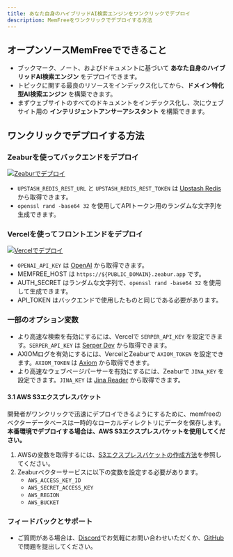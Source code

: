 ```yaml
---
title: あなた自身のハイブリッドAI検索エンジンをワンクリックでデプロイ
description: MemFreeをワンクリックでデプロイする方法
---
```


## オープンソースMemFreeでできること

-   ブックマーク、ノート、およびドキュメントに基づいて **あなた自身のハイブリッドAI検索エンジン** をデプロイできます。
-   トピックに関する最良のリソースをインデックス化してから、**ドメイン特化型AI検索エンジン** を構築できます。
-   まずウェブサイトのすべてのドキュメントをインデックス化し、次にウェブサイト用の **インテリジェントアンサーアシスタント** を構築できます。

## ワンクリックでデプロイする方法

<Steps>

### Zeaburを使ってバックエンドをデプロイ

<a href="https://zeabur.com/templates/CE71SC?referralCode=memfree">
    <img src="https://zeabur.com/button.svg" alt="Zeaburでデプロイ" />
</a>

-   `UPSTASH_REDIS_REST_URL` と `UPSTASH_REDIS_REST_TOKEN` は [Upstash Redis](https://upstash.com/docs/redis/overall/getstarted) から取得できます。
-   `openssl rand -base64 32` を使用してAPIトークン用のランダムな文字列を生成できます。

### Vercelを使ってフロントエンドをデプロイ

<a href="https://vercel.com/new/clone?repository-url=https%3A%2F%2Fgithub.com%2Fmemfreeme%2Fmemfree&env=UPSTASH_REDIS_REST_URL,UPSTASH_REDIS_REST_TOKEN,OPENAI_API_KEY,SERPER_API_KEY,AUTH_SECRET&envDescription=https%3A%2F%2Fgithub.com%2Fmemfreeme%2Fmemfree%2Fblob%2Fmain%2Ffrontend%2Fenv-example&project-name=memfree&repository-name=memfree&demo-title=MemFree&demo-description=MemFree – ハイブリッドAI検索エンジン&demo-url=https%3A%2F%2Fwww.memfree.me%2F&demo-image=https%3A%2F%2Fwww.memfree.me%2Fog.png&root-directory=frontend">
    <img src="https://vercel.com/button" alt="Vercelでデプロイ" />
</a>

-   `OPENAI_API_KEY` は [OpenAI](https://platform.openai.com) から取得できます。
-   MEMFREE_HOST は `https://${PUBLIC_DOMAIN}.zeabur.app` です。
-   AUTH_SECRET はランダムな文字列で、`openssl rand -base64 32` を使用して生成できます。
-   API_TOKEN はバックエンドで使用したものと同じである必要があります。

### 一部のオプション変数

-   より高速な検索を有効にするには、Vercelで `SERPER_API_KEY` を設定できます。`SERPER_API_KEY` は [Serper Dev](https://serper.dev) から取得できます。
-   AXIOMログを有効にするには、VercelとZeaburで `AXIOM_TOKEN` を設定できます。`AXIOM_TOKEN` は [Axiom](https://axiom.co) から取得できます。
-   より高速なウェブページパーサーを有効にするには、Zeaburで `JINA_KEY` を設定できます。`JINA_KEY` は [Jina Reader](https://jina.ai/reader) から取得できます。

#### 3.1 AWS S3エクスプレスバケット

開発者がワンクリックで迅速にデプロイできるようにするために、memfreeのベクターデータベースは一時的なローカルディレクトリにデータを保存します。 **本番環境でデプロイする場合は、AWS S3エクスプレスバケットを使用してください。**

1. AWSの変数を取得するには、[S3エクスプレスバケットの作成方法](https://www.memfree.me/search?q=How%20To%20Create%20S3%20Express%20One%20zone%20Bucket%20and%20get%20ACCESS_KEY,%20SECRET%20KEY%20and%20BUCKET%20name)を参照してください。
2. Zeaburベクターサービスに以下の変数を設定する必要があります。
    - `AWS_ACCESS_KEY_ID`
    - `AWS_SECRET_ACCESS_KEY`
    - `AWS_REGION`
    - `AWS_BUCKET`

### フィードバックとサポート

-   ご質問がある場合は、[Discord](https://discord.com/invite/7QqyMSTaRq)でお気軽にお問い合わせいただくか、[GitHub](https://github.com/memfreeme/memfree/issues)で問題を提出してください。

</Steps>